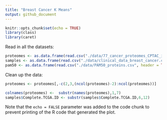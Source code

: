 ```yaml
---
title: "Breast Cancer K Means"
output: github_document
---
```


```r
knitr::opts_chunk$set(echo = TRUE)
library(class)
library(caret)
```

Read in all the datasets:

```r
proteomes <- as.data.frame(read.csv("./data/77_cancer_proteomes_CPTAC_itraq.csv", header = TRUE, stringsAsFactors=FALSE))
samples <- as.data.frame(read.csv("./data/clinical_data_breast_cancer.csv", header = TRUE))
pam50 <- as.data.frame(read.csv("./data/PAM50_proteins.csv", header = TRUE))
```

Clean up the data:

```r
proteomes <- proteomes[,-c(2,3,(ncol(proteomes)-2):ncol(proteomes))]

colnames(proteomes) <-  substr(names(proteomes),1,7)
samples$Complete.TCGA.ID <- substr(samples$Complete.TCGA.ID,6,12)
```

Note that the `echo = FALSE` parameter was added to the code chunk to prevent printing of the R code that generated the plot.
